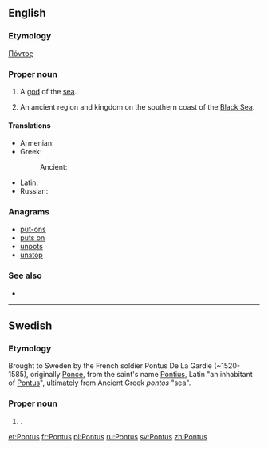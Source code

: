 {{also|pontus}}
==English==

===Etymology===
{{etyl|grc}} [[Πόντος]]

===Proper noun===
{{en-proper noun}}

# {{Greek god}} A [[god]] of the [[sea]].
# An ancient region and kingdom on the southern coast of the [[Black Sea]].

====Translations====
{{trans-top|A region on the southern coast of the Black Sea}}
* Armenian: {{t-|hy|Պոնտոս|tr=Pontos}}
* Greek: {{t|el|Πόντος|m|tr=Póntos}}
*: Ancient: {{tø|grc|Πόντος|m|tr=Póntos|sc=polytonic}}
{{trans-mid}}
* Latin: {{t|la|Pontus|m}}
* Russian: {{t+|ru|Понт|m|tr=Pont}}
{{trans-bottom}}

===Anagrams===
* [[put-ons#English|put-ons]]
* [[puts on#English|puts on]]
* [[unpots#English|unpots]]
* [[unstop#English|unstop]]

===See also===
* {{pedialite|lang=el}}

----

==Swedish==

===Etymology===
Brought to Sweden by the French soldier Pontus De La Gardie (~1520-1585), originally [[Ponce]], from the saint's name [[Pontius]], Latin "an inhabitant of [[#English|Pontus]]", ultimately from Ancient Greek ''pontos'' "sea".

===Proper noun===
{{head|sv|proper noun}}

# {{given name|male|lang=sv}}.

[[et:Pontus]]
[[fr:Pontus]]
[[pl:Pontus]]
[[ru:Pontus]]
[[sv:Pontus]]
[[zh:Pontus]]